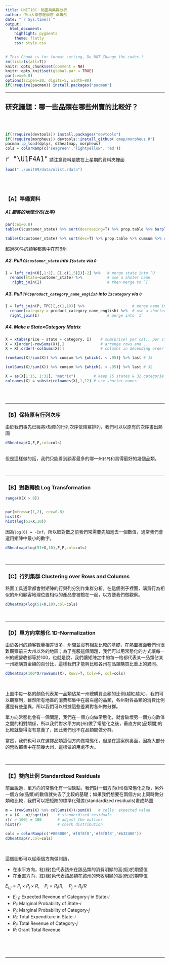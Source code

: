 ```yaml
---
title: UNIT10C：熱圖與集群分析
author: 中山大學管理學院 卓雍然
date: "`r Sys.time()`"
output: 
  html_document:
    highlight: pygments
    theme: flatly
    css: style.css
---
```


```r
# This Chunk is for format setting, Do NOT Change the codes !
rm(list=ls(all=T))
knitr::opts_chunk$set(comment = NA)
knitr::opts_knit$set(global.par = TRUE)
par(cex=0.8)
options(scipen=20, digits=5, width=80)
if(!require(pacman)) install.packages("pacman")
```
<hr>

## 研究議題：哪一些品類在哪些州賣的比較好？
<br><br>

```r
if(!require(devtools)) install.packages("devtools")
if(!require(morpheus)) devtools::install_github('cmap/morpheus.R')
pacman::p_load(dplyr, d3heatmap, morpheus)
cols = colorRamp(c('seagreen','lightyellow','red'))
```

<span style="font-size:24px">`r "\U1F4A1"`</span>
請注意資料是放在上星期的資料夾裡面<br>

```r
load("../unit09/data/olist.rdata")
```

<br><br>

### 【A】準備資料

##### A1.顧客的地理分布(比率)
```r
par(cex=0.8)
table(C$customer_state) %>% sort(decreasing=T) %>% prop.table %>% barplot(las=2)
```

```r
table(C$customer_state) %>% sort(dec=T) %>% prop.table %>% cumsum %>% round(2) %>% head(15)
```

超過80%的顧客都集中在前6州 
<br>

##### A2. Pull `C$customer_state` into `I$state` via `O` 
```r
I = left_join(O[,1:2], C[,c(1,5)])[-2] %>%   # merge state into `O`
  rename(state=customer_state) %>%           # use a shoter name
   right_join(I)                             # then merge to `I`
```

##### A3. Pull `TPC$product_category_name_english` into `I$category` via `O` 
```r
I = left_join(P, TPC)[,c(1,10)] %>%                     # merge name into `P``
  rename(category = product_category_name_english) %>%  # use a shorter name
  right_join(I)                              # merge into `I`
```

##### A4. Make a State$\times$Category Matrix  
```r
X = xtabs(price ~ state + category, I)    # sum(price) per cat., per st.
X = X[order(-rowSums(X)),]                # arrange rows and ...
X = X[,order(-colSums(X))]                # columns in decending order
```

```r
(rowSums(X)/sum(X)) %>% cumsum %>% {which(. < .95)} %>% last # 15
```

```r
(colSums(X)/sum(X)) %>% cumsum %>% {which(. < .95)} %>% last # 32
```

```r
X = as(X[1:15, 1:32], "matrix")        # keep 15 states & 32 categorie
colnames(X) = substr(colnames(X),1,12) # use shorter names
```

<br><br><hr>

### 【B】保持原有行列次序
由於我們事先已經將`X`矩陣的行列次序依降冪排列，我們可以以原有的次序畫出熱圖
```r
d3heatmap(X,F,F,col=cols)
```
<br>
但是這樣做的話，我們只能看到顧客最多的哪一州(`SP`)和賣得最好的幾個品類。

<br><hr>

### 【B】對數轉換 Log Transformation
```r
range(X[X > 0])
```

```r

```

```r
par(mfrow=c(1,2), cex=0.8)
hist(X)
hist(log(51+X,10))
```

因為`log(0) = -Inf`，所以取對數之前我們常需要先加進去一個數值，通常我們會選用矩陣中最小的數字。<br>

```r
d3heatmap(log(51+X,10),F,F,col=cols)
```
<br><hr>

### 【C】行列集群 Clustering over Rows and Columns
熱圖工具通常都會對矩陣的行與列分別作集群分析，在這個例子裡面，購買行為相似的州和顧客地理位置相似的產品會被檢在一起，以方便我們做觀察。
```r
d3heatmap(log(51+X,10),col=cols)
```
<br><hr>

### 【D】單方向常態化 1D-Normalization
由於各州的顧客數量相差很多，州間並沒有相互比較的基礎，在熱圖裡面我們也很難觀察前三大州以外的地區；為了克服這個問題，我們可以用常態化的方式讓每一州的總營收都等於100，也就是說，我們讓矩陣之中的每一格都代表某一品類佔某一州總購買金額的百分比，這樣我們才能夠比較各州在品類購買比重上的異同。
```r
d3heatmap(100*X/rowSums(X), Rowv=T, Colv=F, col=cols)
```
<br>

上圖中每一格的顏色代表某一品類佔某一州總購買金額的比例(越紅越大)，我們可以觀察到，雖然所有地區的消費都集中在最左邊的品類，各州對各品類的消費比例還是有些差異，所以我們可以根據這些差異對各州做分群。

單方向常態化會有一個問題，我們在一個方向做常態化，就會破壞另一個方向數值之間的相對關係，所以我們對水平方向(州)做了常態化之後，垂直方向(品類間)的比較就變得沒有意義了，因此我們也不在品類間做分群。

當然，我們也可以在選擇品類這個方向做常態化，但是在這案例裏面，因為大部分的營收都集中在前幾大州，這樣做的用處不大。

<br><hr>


### 【E】雙向比例 Standardized Residuals
前面說過，單方向的常態化有一個缺點，我們對一個方向(州)做常態化之後，另外一個方向(品類)的數值就失去了比較的基礎；如果我們想要在兩個方向上同時做分類和比較，我們可以把矩陣的標準化殘差(standardized residuals)畫成熱圖 

```r
m = (rowSums(X) %o% colSums(X))/sum(X)   # cells' expected value 
r = (X - m)/sqrt(m)    # standerdized residuals
r[r > 100] = 100       # adjust the outlier
hist(r)                # check distribution
```

```r
cols = colorRamp(c('#008000','#f8f8f8','#f8f8f8','#b32400'))
d3heatmap(r,col=cols)
```
<br>

這個圖形可以從兩個方向做判讀，

+ 在水平方向，紅(綠)色代表該州在該品類的消費明顯的高(低)於期望值
+ 在垂直方向，紅(綠)色代表該品類在該州的營收明顯的高(低)於期望值


$E_{i,j} = P_i \times P_j \times R, \quad P_i = R_i/R, \quad P_j = R_j/R$

+ $E_{i,j}$: Expected Revenue of Category-$j$ in State-$i$ 
+ $P_i$: Marginal Probability of State-$i$ 
+ $P_j$: Marginal Probability of Category-$j$ 
+ $R_i$: Total Expenditure in State-$i$ 
+ $R_j$: Total Revenue of Category-$j$ 
+ $R$: Grant Total Revenue 

<br><br><br><hr>

